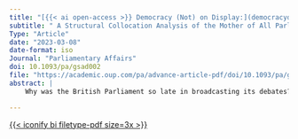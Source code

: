 ```yaml
---
title: "[{{< ai open-access >}} Democracy (Not) on Display:](democracydisplay.qmd)"
subtitle: " A Structural Collocation Analysis of the Mother of All Parliaments' Reluctance to Broadcast Herself"
Type: "Article"
date: "2023-03-08"
date-format: iso
Journal: "Parliamentary Affairs"
doi: 10.1093/pa/gsad002
file: "https://academic.oup.com/pa/advance-article-pdf/doi/10.1093/pa/gsad002/50412826/gsad002.pdf"
abstract: |
    Why was the British Parliament so late in broadcasting its debates? Scholars have made recommendations on parliamentary communication, analysed its effects, and described the debates and arguments on broadcasting parliament. But who was making these arguments, and what role did parliamentarians’ identities play in these debates? We show the crucial role that partisanship—but also the distinctions between government and opposition, senior and junior, and urban and rural MPs—played in Westminster’s debates on broadcasting itself. We do so by applying our new method of ‘structural collocation analysis’ to all 3965 debate utterances on broadcasting parliament between 1935 and 2014—rather than merely the eleven official debates on broadcasting parliament studied thus far—comparing utterances by subgroups of MPs using metadata that we added to the digitised proceedings. We focus on issue ownership, discursive differences and MPs’ reflections on broadcasting parliament.

---
```


[{{< iconify bi filetype-pdf size=3x >}}]({{< meta file >}})
